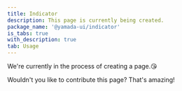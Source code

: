 ```yaml
---
title: Indicator
description: This page is currently being created.
package_name: '@yamada-ui/indicator'
is_tabs: true
with_description: true
tab: Usage
---
```


We're currently in the process of creating a page.😘

Wouldn't you like to contribute this page? That's amazing!
